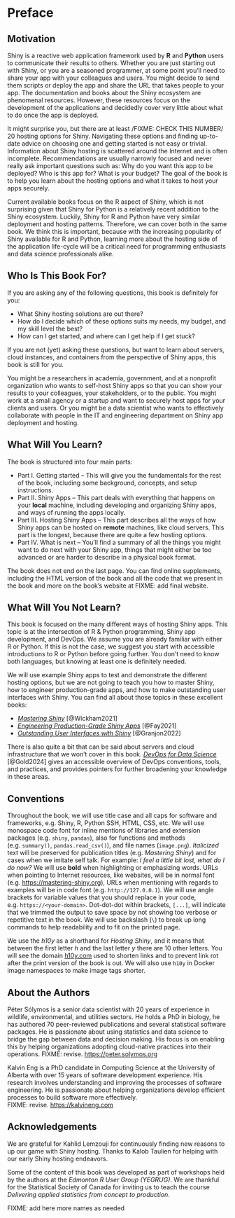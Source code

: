 # Preface {-}

## Motivation {-}

Shiny is a reactive web application framework used by **R** and 
**Python** users to communicate their results to others. Whether 
you are just starting out with Shiny, or you are a seasoned programmer, at 
some point you'll need to share your app with your colleagues and users. 
You might decide to send them scripts or deploy the app and share the URL 
that takes people to your app. The documentation and books about the Shiny 
ecosystem are phenomenal resources. However, these resources focus on the 
development of the applications and decidedly cover very little about what to 
do once the app is deployed. 

It might surprise you, but there are at least /FIXME: CHECK THIS NUMBER/ 20 hosting options for Shiny. 
Navigating these options and finding up-to-date advice on choosing one and 
getting started is not easy or trivial. Information about Shiny hosting is 
scattered around the Internet and is often incomplete. Recommendations are 
usually narrowly focused and never really ask important questions such as: 
Why do you want this app to be deployed? Who is this app for? What is your budget? 
The goal of the book is to help you learn about the hosting options and what 
it takes to host your apps securely.

Current available books focus on the R aspect of Shiny,
which is not surprising given that Shiny for Python is a relatively recent
addition to the Shiny ecosystem. Luckily, Shiny 
for R and Python have very similar deployment and hosting patterns. Therefore, 
we can cover both in the same book. We think this is important, because with the 
increasing popularity of Shiny available for R and Python, learning more about 
the hosting side of the application life-cycle will be a critical need for 
programming enthusiasts and data science professionals alike.

## Who Is This Book For? {-}

If you are asking any of the following questions, this book is definitely for you: 

- What Shiny hosting solutions are out there? 
- How do I decide which of these options suits my needs, my budget, and my skill 
  level the best? 
- How can I get started, and where can I get help if I get stuck? 

If you are not (yet) asking these questions, but want to learn about servers, 
cloud instances, and containers from the perspective of Shiny apps, this book is 
still for you.

You might be a researchers in academia, government, and at a nonprofit 
organization who wants to self-host Shiny apps so that you can show your
results to your colleagues, your stakeholders, or to the public.
You might work at a small agency or a startup and want to securely host 
apps for your clients and users. Or you might be a data scientist who wants 
to effectively collaborate with people in the IT and engineering department
on Shiny app deployment and hosting.

## What Will You Learn? {-}

The book is structured into four main parts:

- Part I. Getting started -- This will give you the fundamentals for the rest
  of the book, including some background, concepts, and setup instructions.
- Part II. Shiny Apps -- This part deals with everything that happens on your
  **local** machine, including developing and organizing Shiny apps, and ways
  of running the apps locally.
- Part III. Hosting Shiny Apps -- This part describes all the ways of how Shiny
  apps can be hosted on **remote** machines, like cloud servers. This part is
  the longest, because there are quite a few hosting options.
- Part IV. What is next -- You'll find a summary of all the things you might
  want to do next with your Shiny app, things that might either be too advanced
  or are harder to describe in a physical book format.

The book does not end on the last page. You can find online supplements,
including the HTML version of the book and all the code that we present
in the book and more on the book's website at FIXME: add final website.

## What Will You Not Learn? {-}

This book is focused on the many different ways of hosting Shiny apps. This
topic is at the intersection of R & Python programming, Shiny app development,
and DevOps. We assume you are already familiar with either R or Python.
If this is not the case, we suggest you start with accessible introductions
to R or Python before going further. You don't need to know both languages,
but knowing at least one is definitely needed.

We will use example Shiny apps to test and demonstrate the different hosting
options, but we are not going to teach you how to master Shiny,
how to engineer production-grade apps, and how to make outstanding user
interfaces with Shiny. You can find all about those topics in these excellent books:

- [_Mastering Shiny_](https://mastering-shiny.org/) [@Wickham2021]
- [_Engineering Production-Grade Shiny Apps_](https://engineering-shiny.org/) [@Fay2021]
- [_Outstanding User Interfaces with Shiny_](https://unleash-shiny.rinterface.com/) [@Granjon2022]

There is also quite a bit that can be said about servers and cloud
infrastructure that we won't cover in this book. 
[_DevOps for Data Science_](https://do4ds.com/) [@Gold2024]
gives an accessible overview of DevOps conventions, tools, and practices,
and provides pointers for further broadening your knowledge in these areas.

## Conventions {-}

Throughout the book, we will use title case and all caps for software and 
frameworks, e.g. Shiny, R, Python SSH, HTML, CSS, etc.
We will use monospace code font for inline mentions of libraries and extension 
packages (e.g. `shiny`, `pandas`), also for functions and methods 
(e.g. `summary()`, `pandas.read_csv()`), and file names (`image.png`).
_Italicized_ text will be preserved for publication titles 
(e.g. _Mastering Shiny_) and for cases when we imitate self talk.
For example: _I feel a little bit lost, what do I do now?_ 
We will use **bold** when highlighting or emphasizing words. 
URLs when pointing to Internet resources, like websites, will be in 
normal font (e.g. <https://mastering-shiny.org>), URLs when mentioning with
regards to examples will be in code font (e.g. `http://127.0.0.1`).
We will use angle brackets for variable values that you should replace
in your code, e.g. `https://<your-domain>`. Dot-dot-dot within brackets,
`[...]`, will indicate that we trimmed the output to save space by not
showing too verbose or repetitive text in the book.
We will use backslash (`\`) to break up long commands to help readability and
to fit on the printed page.

We use the _h10y_ as a shorthand for _Hosting Shiny_, and it means that between
the first letter _h_ and the last letter _y_ there are 10 other letters.
You will see the domain [h10y.com](https://h10y.com) used to shorten links and to
prevent link rot after the print version of the book is out. We will also use
`h10y` in Docker image namespaces to make image tags shorter.

## About the Authors {-}

Péter Sólymos is a senior data scientist with 20 years of experience in 
wildlife, environmental, and utilities sectors. He holds a PhD in biology, 
he has authored 70 peer-reviewed publications and several statistical software 
packages. He is passionate about using statistics and data science to bridge 
the gap between data and decision making. His focus is on enabling this by 
helping organizations adopting cloud-native practices into their operations.
FIXME: revise.
<https://peter.solymos.org>

Kalvin Eng is a PhD candidate in Computing Science at the University of Alberta 
with over 15 years of software development experience. His research involves 
understanding and improving the processes of software engineering. He is 
passionate about helping organizations develop efficient processes to build 
software more effectively.  
FIXME: revise.
<https://kalvineng.com>

## Acknowledgements {-}

We are grateful for Kahlid Lemzouji for continuously finding new reasons to
up our game with Shiny hosting. Thanks to Kalob Taulien for helping with our 
early Shiny hosting endeavors.

Some of the content of this book was developed as part of workshops
held by the authors at the _Edmonton R User Group (YEGRUG)_. We are thankful
for the Statistical Society of Canada for inviting us to teach the course
_Delivering applied statistics from concept to production_.

FIXME: add here more names as needed
<!--
- The authors would like to thank a whole bunch more people.
- Who provided reviews and we know there names.
- Alex Ellis
- Mention the HDA blog and community support through feedback and encouragement
- Michael Thomas, Eric Nantz.
- Dean Attali
-->

<!-- For use only in PDF, is skipped in HTML -->
\mainmatter
